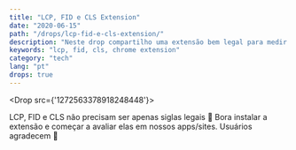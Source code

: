 ```yaml
---
title: "LCP, FID e CLS Extension"
date: "2020-06-15"
path: "/drops/lcp-fid-e-cls-extension/"
description: "Neste drop compartilho uma extensão bem legal para medir LCP, FID e CLS."
keywords: "lcp, fid, cls, chrome extension"
category: "tech"
lang: "pt"
drops: true
---
```



<Drop src={'1272563378918248448'}>

LCP, FID e CLS não precisam ser apenas siglas legais 🤣 Bora instalar a extensão e começar a avaliar elas em nossos apps/sites. Usuários agradecem 🌸

<Tweet src="https://twitter.com/addyosmani/status/1272438696936116224?ref_src=twsrc%5Etfw" />

</Drop>
